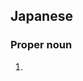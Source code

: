 ==Japanese==
{{ja-kanjitab|もも|せ|yomi=k}}

===Proper noun===
{{ja-pos|ももせ|proper}}

# {{surname|lang=ja|sort=ももせ}}